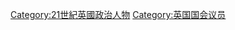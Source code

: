 {{Category Pair|20世紀英國下議院議員|}} 
[[Category:21世紀英國政治人物|Category:21世紀英國政治人物]]
[[Category:英国国会议员|Category:英国国会议员]]